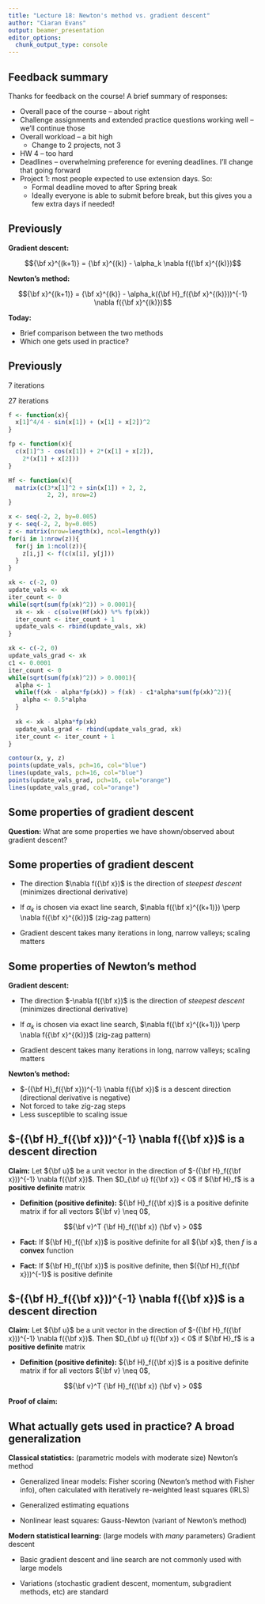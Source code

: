 ```yaml
---
title: "Lecture 18: Newton's method vs. gradient descent"
author: "Ciaran Evans"
output: beamer_presentation
editor_options: 
  chunk_output_type: console
---
```


## Feedback summary

Thanks for feedback on the course! A brief summary of responses:

* Overall pace of the course -- about right
* Challenge assignments and extended practice questions working well -- we'll continue those
* Overall workload -- a bit high
    * Change to 2 projects, not 3
* HW 4 -- too hard
* Deadlines -- overwhelming preference for evening deadlines. I'll change that going forward
* Project 1: most people expected to use extension days. So:
    * Formal deadline moved to after Spring break
    * Ideally everyone is able to submit before break, but this gives you a few extra days if needed!

## Previously

**Gradient descent:**

$${\bf x}^{(k+1)} = {\bf x}^{(k)} - \alpha_k \nabla f({\bf x}^{(k)})$$

\bigskip


**Newton's method:**

$${\bf x}^{(k+1)} = {\bf x}^{(k)} - \alpha_k({\bf H}_f({\bf x}^{(k)}))^{-1} \nabla f({\bf x}^{(k)})$$

\bigskip

**Today:**

* Brief comparison between the two methods
* Which one gets used in practice?

## Previously

\textcolor{blue}{Newton's method (blue):} 7 iterations

\textcolor{orange}{Gradient descent with backtracking line search (orange):} 27 iterations

```r
f <- function(x){
  x[1]^4/4 - sin(x[1]) + (x[1] + x[2])^2
}

fp <- function(x){
  c(x[1]^3 - cos(x[1]) + 2*(x[1] + x[2]),
    2*(x[1] + x[2]))
}

Hf <- function(x){
  matrix(c(3*x[1]^2 + sin(x[1]) + 2, 2,
           2, 2), nrow=2)
}

x <- seq(-2, 2, by=0.005)
y <- seq(-2, 2, by=0.005)
z <- matrix(nrow=length(x), ncol=length(y))
for(i in 1:nrow(z)){
  for(j in 1:ncol(z)){
    z[i,j] <- f(c(x[i], y[j]))
  }
}

xk <- c(-2, 0)
update_vals <- xk
iter_count <- 0
while(sqrt(sum(fp(xk)^2)) > 0.0001){
  xk <- xk - c(solve(Hf(xk)) %*% fp(xk))
  iter_count <- iter_count + 1
  update_vals <- rbind(update_vals, xk)
}

xk <- c(-2, 0)
update_vals_grad <- xk
c1 <- 0.0001
iter_count <- 0
while(sqrt(sum(fp(xk)^2)) > 0.0001){
  alpha <- 1
  while(f(xk - alpha*fp(xk)) > f(xk) - c1*alpha*sum(fp(xk)^2)){
    alpha <- 0.5*alpha
  }
  
  xk <- xk - alpha*fp(xk)
  update_vals_grad <- rbind(update_vals_grad, xk)
  iter_count <- iter_count + 1
}

contour(x, y, z)
points(update_vals, pch=16, col="blue")
lines(update_vals, pch=16, col="blue")
points(update_vals_grad, pch=16, col="orange")
lines(update_vals_grad, col="orange")
```

## Some properties of gradient descent

**Question:** What are some properties we have shown/observed about gradient descent?

\vspace{4cm}

## Some properties of gradient descent

* The direction $\nabla f({\bf x})$ is the direction of *steepest descent* (minimizes directional derivative)

\bigskip

* If $\alpha_k$ is chosen via exact line search, $\nabla f({\bf x}^{(k+1)}) \perp \nabla f({\bf x}^{(k)})$ (zig-zag pattern)


\bigskip

* Gradient descent takes many iterations in long, narrow valleys; scaling matters


## Some properties of Newton's method

**Gradient descent:**

* The direction $-\nabla f({\bf x})$ is the direction of *steepest descent* (minimizes directional derivative)

* If $\alpha_k$ is chosen via exact line search, $\nabla f({\bf x}^{(k+1)}) \perp \nabla f({\bf x}^{(k)})$ (zig-zag pattern)

* Gradient descent takes many iterations in long, narrow valleys; scaling matters

**Newton's method:**

* $-({\bf H}_f({\bf x}))^{-1} \nabla f({\bf x})$ is a descent direction (directional derivative is negative)
* Not forced to take zig-zag steps
* Less susceptible to scaling issue

## $-({\bf H}_f({\bf x}))^{-1} \nabla f({\bf x})$ is a descent direction

**Claim:** Let ${\bf u}$ be a unit vector in the direction of $-({\bf H}_f({\bf x}))^{-1} \nabla f({\bf x})$. Then $D_{\bf u} f({\bf x}) < 0$ if ${\bf H}_f$ is a **positive definite** matrix

\bigskip

* **Definition (positive definite):** ${\bf H}_f({\bf x})$ is a positive definite matrix if for all vectors ${\bf v} \neq 0$, 

$${\bf v}^T {\bf H}_f({\bf x}) {\bf v} > 0$$

* **Fact:** If ${\bf H}_f({\bf x})$ is positive definite for all ${\bf x}$, then $f$ is a **convex** function

* **Fact:** If ${\bf H}_f({\bf x})$ is positive definite, then $({\bf H}_f({\bf x}))^{-1}$ is positive definite

\vspace{2.5cm}

## $-({\bf H}_f({\bf x}))^{-1} \nabla f({\bf x})$ is a descent direction

**Claim:** Let ${\bf u}$ be a unit vector in the direction of $-({\bf H}_f({\bf x}))^{-1} \nabla f({\bf x})$. Then $D_{\bf u} f({\bf x}) < 0$ if ${\bf H}_f$ is a **positive definite** matrix

\bigskip

* **Definition (positive definite):** ${\bf H}_f({\bf x})$ is a positive definite matrix if for all vectors ${\bf v} \neq 0$, 

$${\bf v}^T {\bf H}_f({\bf x}) {\bf v} > 0$$

**Proof of claim:**

\vspace{3cm}

## What actually gets used in practice? A broad generalization


**Classical statistics:** (parametric models with moderate size) Newton's method

* Generalized linear models: Fisher scoring (Newton's method with Fisher info), often calculated with iteratively re-weighted least squares (IRLS)

* Generalized estimating equations

* Nonlinear least squares: Gauss-Newton (variant of Newton's method)


**Modern statistical learning:** (large models with *many* parameters) Gradient descent

* Basic gradient descent and line search are not commonly used with large models

* Variations (stochastic gradient descent, momentum, subgradient methods, etc) are standard


